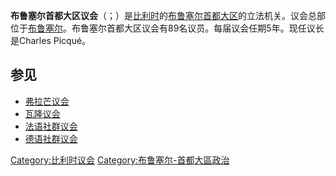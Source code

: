 {{Infobox legislature
| name           = 布魯塞爾首都大區議會
| native_name    = {{lang|nl|Parlement van het Brussels Hoofdstedelijk Gewest}}{{lang|fr|Parlement de la Région de Bruxelles-Capitale}}
| house_type     = [[一院制|一院制]]
| coa_pic        = Parliament of the Brussels-Capital Region logo.svg
| leader1_type   = 議長
| leader1        = {{le|Charles Picqué}}
| party1         = 
| election1      = 
| members        = 89名<br>法語72名<br>荷蘭語17名 
| structure1 = Belgium Brussels Brussels Capital Region Parliament 2019.svg
| structure1_res = 250px
| political_groups1 =
執政黨（47）
*{{colorbox|#FF0033}} [[社會黨_(比利時)|社會黨]]（16）
*{{colorbox|#00B000}} [[生態_(比利時)|生態]]（15）
*{{colorbox|#DD0081}} [[代菲|代菲]]（10）
*{{colorbox|#01796F}} [[綠黨_(比利時)|綠黨]]（4）
*{{colorbox|#FF0000}} [[前進_(比利時)|前進]]（3）
*{{colorbox|#0087DC}} [[開放弗拉芒自由民主黨|開放弗拉芒自由民主黨]]（3）
在野黨 （42）
*{{colorbox|#0047AB}} [[革新運動|革新運動]]（13）
*{{colorbox|#CC0000}} [[比利時工人黨|工人黨]]（11）
*{{colorbox|#F4761A}} [[人道主義民主中心|人道主義民主中心]]（6）
*{{colorbox|#FFED00}} [[新弗拉芒人聯盟|新弗拉芒人聯盟]]（3）
*{{colorbox|#8B4513}} [[弗拉芒利益|弗拉芒利益]]（1）
*{{colorbox|#FFA500}} [[基督教民主和弗拉芒|基督教民主和弗拉芒]]（1）
*{{colorbox|#9099AB}} Agora（1）
*{{colorbox|#000000}} [[無黨籍|無黨籍]]（2）{{refn|原社會黨1人、原DierAnimal動物福利黨1人}}
| term_length    = 5年
| last_election1 = 2019年
| next_election1 = 2024年
| session_room   = Brussels Parliament building (1).jpg
| session_res    = 
| meeting_place  = 布鲁塞尔议会大樓
| website        = http://www.parlbruparl.irisnet.be/
}}
'''布鲁塞尔首都大区议会'''（{{lang-fr|Parlement de la Région de Bruxelles-Capitale}}；{{lang-nl|Parlement van het Brusselse Hoofdstedelijke Gewest}}）是[[比利时|比利时]]的[[布鲁塞尔首都大区|布鲁塞尔首都大区]]的立法机关。议会总部位于[[布鲁塞尔|布鲁塞尔]]。布鲁塞尔首都大区议会有89名议员。每届议会任期5年。现任议长是Charles Picqué。

==参见==
*[[弗拉芒议会|弗拉芒议会]]
*[[瓦隆议会|瓦隆议会]]
*[[法语社群议会|法语社群议会]]
*[[德语社群议会|德语社群议会]]

{{布魯塞爾-首都大區}}
{{比利时政府}}
[[Category:比利时议会|Category:比利时议会]]
[[Category:布鲁塞尔-首都大區政治|Category:布鲁塞尔-首都大區政治]]